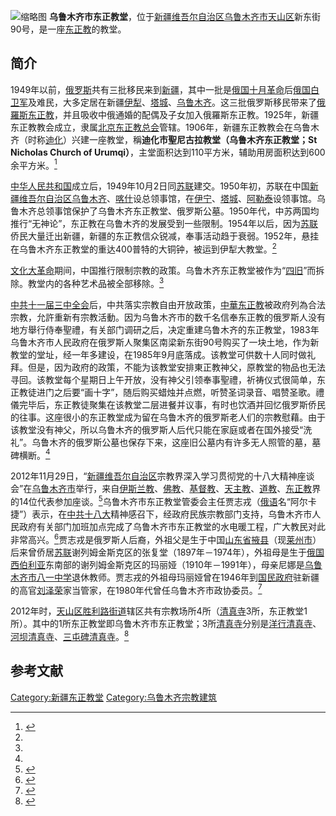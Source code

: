 {{coord|43.76867|87.61763|display=title}}
[[File:乌鲁木齐市东正教堂.jpg|缩略图]]
'''乌鲁木齐市东正教堂'''，位于[[新疆维吾尔自治区|新疆维吾尔自治区]][[乌鲁木齐市|乌鲁木齐市]][[天山区|天山区]]新东街90号，是一座[[东正教|东正教]]的教堂。

==简介==
1949年以前，[[俄罗斯|俄罗斯]]共有三批移民来到[[新疆|新疆]]，其中一批是[[俄国十月革命|俄国十月革命]]后[[俄国白军|俄国白卫军]]及难民，大多定居在新疆[[伊犁|伊犁]]、[[塔城|塔城]]、[[乌鲁木齐|乌鲁木齐]]。这三批俄罗斯移民带来了[[俄国东正教|俄羅斯东正教]]，并且吸收中俄通婚的配偶及子女加入俄羅斯东正教。1925年，新疆东正教教会成立，隶属[[东正教北京传道团|北京东正教总会]]管辖。1906年，新疆东正教教会在乌鲁木齐（时称[[迪化|迪化]]）兴建一座教堂，稱'''迪化市聖尼古拉教堂（乌鲁木齐东正教堂；St Nicholas Church of Urumqi）'''，主堂面积达到110平方米，辅助用房面积达到600余平方米。<ref name=zezxw>{{Cite web |url=http://www.chinaru.info/News/zhongetegao/20588_2.shtml |title=数十万俄国人涌入新疆与东正教宏观概述和回顾-中俄档案，中俄资讯网，2013-04-26 |accessdate=2014-05-17 |archive-date=2014-05-18 |archive-url=https://web.archive.org/web/20140518011831/http://www.chinaru.info/News/zhongetegao/20588_2.shtml |dead-url=no }}</ref>

[[中华人民共和国|中华人民共和国]]成立后，1949年10月2日同[[苏联|苏联]]建交。1950年初，苏联在中国[[新疆维吾尔自治区|新疆维吾尔自治区]][[乌鲁木齐|乌鲁木齐]]、[[喀什|喀什]]设总领事馆，在[[伊宁|伊宁]]、[[塔城|塔城]]、[[阿勒泰|阿勒泰]]设领事馆。乌鲁木齐总领事馆保护了乌鲁木齐东正教堂、俄罗斯公墓。1950年代，中苏两国均推行“无神论”，东正教在乌鲁木齐的发展受到一些限制。1954年以后，因为[[苏联|苏联]]侨民大量迁出新疆，新疆的东正教信众锐减，奉事活动趋于衰弱。1952年，悬挂在乌鲁木齐东正教堂的重达400普特的大铜钟，被运到伊犁大教堂。<ref name=zezxw/>

[[文化大革命|文化大革命]]期间，中国推行限制宗教的政策。乌鲁木齐东正教堂被作为“[[四旧|四旧]]”而拆除。教堂内的各种艺术品被全部移除。<ref name=zezxw/>

[[中共十一届三中全会|中共十一届三中全会]]后，中共落实宗教自由开放政策，[[中华东正教会|中華东正教]]被政府列為合法宗教，允許重新有宗教活動。因为乌鲁木齐市的数千名信奉东正教的俄罗斯人没有地方舉行侍奉聖禮，有关部门调研之后，决定重建乌鲁木齐的东正教堂，1983年乌鲁木齐市人民政府在俄罗斯人聚集区南梁新东街90号购买了一块土地，作为新教堂的堂址，经一年多建设，在1985年9月底落成。该教堂可供数十人同时做礼拜。但是，因为政府的政策，不能为该教堂安排東正教神父，原教堂的物品也无法寻回。该教堂每个星期日上午开放，没有神父引领奉事聖禮，祈祷仪式很简单，东正教徒进门之后要“画十字”，随后购买蜡烛并点燃，听赞圣词录音、唱赞圣歌。禮儀完毕后，东正教徒聚集在该教堂二层进餐并议事，有时也饮酒并回忆俄罗斯侨民的往事。这座很小的东正教堂成为留在乌鲁木齐的俄罗斯老人们的宗教慰藉。由于该教堂没有神父，所以乌鲁木齐的俄罗斯人后代只能在家庭或者在国外接受“洗礼”。乌鲁木齐的俄罗斯公墓也保存下来，这座旧公墓内有许多无人照管的墓，墓碑横断。<ref name=zezxw/>

2012年11月29日，“[[新疆维吾尔自治区|新疆维吾尔自治区]]宗教界深入学习贯彻党的十八大精神座谈会”在[[乌鲁木齐市|乌鲁木齐市]]举行，来自[[伊斯兰教|伊斯兰教]]、[[佛教|佛教]]、[[新教|基督教]]、[[天主教|天主教]]、[[道教|道教]]、[[东正教|东正教]]界的14位代表参加座谈。<ref>{{Cite web |url=http://www.mzb.com.cn/html/Home/report/350809-1.htm |title=朱保章，新疆召开宗教界学习贯彻党的十八大精神座谈会，中国民族宗教网，2012-12-04 |accessdate=2014-05-17 |archive-date=2014-05-18 |archive-url=https://web.archive.org/web/20140518044442/http://www.mzb.com.cn/html/Home/report/350809-1.htm |dead-url=no }}</ref>乌鲁木齐市东正教堂管委会主任贾志戎（[[俄语|俄语]]名“阿尔卡捷”）表示，在[[中共十八大|中共十八大]]精神感召下，经政府民族宗教部门支持，乌鲁木齐市人民政府有关部门加班加点完成了乌鲁木齐市东正教堂的水电暖工程，广大教民对此非常高兴。<ref>{{Cite web |url=http://www.ts.cn/special/18meeting/2012-12/20/content_7592525.htm |title=乌市东正教堂管委会主任贾志戎， |access-date=2014-05-17 |archive-url=https://web.archive.org/web/20130123171148/http://www.ts.cn/special/18meeting/2012-12/20/content_7592525.htm |archive-date=2013-01-23 |dead-url=yes }}</ref>贾志戎是俄罗斯人后裔，外祖父是生于中国[[山东省|山东省]][[掖县|掖县]]（现[[莱州市|莱州市]]）后来曾侨居[[苏联|苏联]]谢列姆金斯克区的张复堂（1897年－1974年），外祖母是生于[[俄国|俄国]][[西伯利亚|西伯利亚]]东南部的谢列姆金斯克区的玛丽娅（1910年－1991年），母亲尼娜是[[乌鲁木齐市八一中学|乌鲁木齐市八一中学]]退休教师。贾志戎的外祖母玛丽娅曾在1946年到[[国民政府|国民政府]]驻新疆的高官[[刘泽荣|刘泽荣]]家当管家，在1980年代曾任乌鲁木齐市政协委员。<ref>{{Cite web |url=http://www.ganen360.cn/ganenfumu/2066.html |title=王素芬，我的母亲玛丽娅，感恩在线，于2014-05-15查阅 |accessdate=2014-05-17 |archive-date=2016-03-05 |archive-url=https://web.archive.org/web/20160305082145/http://www.ganen360.cn/ganenfumu/2066.html |dead-url=no }}</ref>

2012年时，[[天山区|天山区]][[胜利路街道_(乌鲁木齐市)|胜利路街道]]辖区共有宗教场所4所（[[清真寺|清真寺]]3所，东正教堂1所）。其中的1所东正教堂即乌鲁木齐市东正教堂；3所[[清真寺|清真寺]]分别是[[洋行清真寺|洋行清真寺]]、[[河坝清真寺|河坝清真寺]]、[[三屯碑清真寺|三屯碑清真寺]]。<ref>{{Cite web |url=http://www.xjtsq.gov.cn/content_zsjg.jsp?urltype=news.NewsContentUrl&wbnewsid=36300&wbtreeid=2808 |title=天山区胜利路街道办事处2012年上半年工作总结及下半年工作计划，天山区人民政府，2012-07-14 |accessdate=2014-05-17 |archive-date=2014-05-18 |archive-url=https://web.archive.org/web/20140518030146/http://www.xjtsq.gov.cn/content_zsjg.jsp?urltype=news.NewsContentUrl&wbnewsid=36300&wbtreeid=2808 |dead-url=yes }}</ref>

==参考文献==
{{reflist}}

[[Category:新疆东正教堂|Category:新疆东正教堂]]
[[Category:乌鲁木齐宗教建筑|Category:乌鲁木齐宗教建筑]]